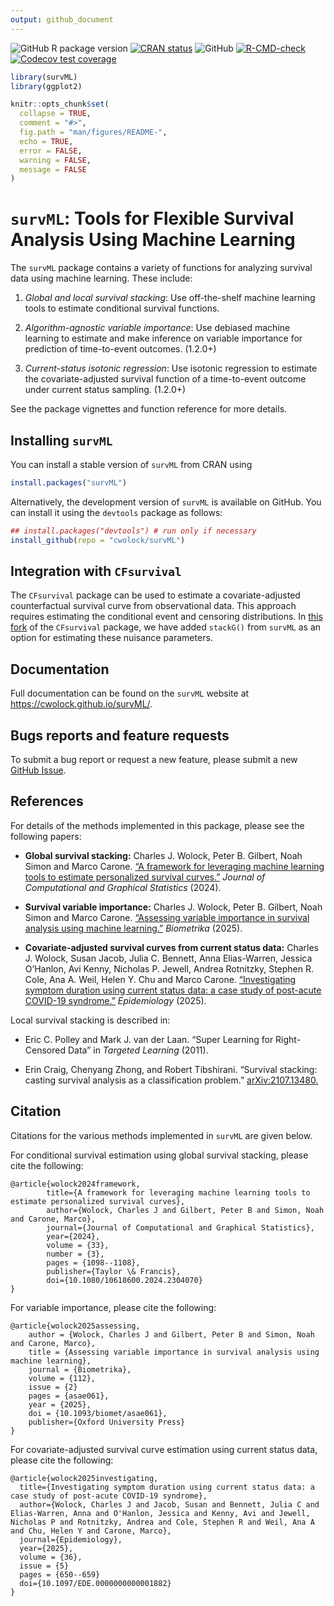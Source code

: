 ```yaml
---
output: github_document
---
```


<!-- README.md is generated from README.Rmd. Please edit that file -->

<!-- badges: start  -->

![GitHub R package version](https://img.shields.io/github/r-package/v/cwolock/survML)
[![CRAN status](https://www.r-pkg.org/badges/version/survML)](https://CRAN.R-project.org/package=survML) 
![GitHub](https://img.shields.io/github/license/cwolock/survML)
[![R-CMD-check](https://github.com/cwolock/survML/actions/workflows/R-CMD-check.yml/badge.svg)](https://github.com/cwolock/survML/actions/workflows/R-CMD-check.yml) 
[![Codecov test coverage](https://codecov.io/gh/cwolock/survML/branch/main/graph/badge.svg)](https://app.codecov.io/gh/cwolock/survML?branch=main)

<!-- badges: end -->

```r
library(survML)
library(ggplot2)

knitr::opts_chunk$set(
  collapse = TRUE,
  comment = "#>",
  fig.path = "man/figures/README-",
  echo = TRUE,
  error = FALSE,
  warning = FALSE,
  message = FALSE
)
```

# `survML`: Tools for Flexible Survival Analysis Using Machine Learning

The `survML` package contains a variety of functions for analyzing survival data using machine learning. These include: 

1. *Global and local survival stacking*: Use off-the-shelf machine learning tools to estimate conditional survival functions.  

2. *Algorithm-agnostic variable importance*: Use debiased machine learning to estimate and make inference on variable importance for prediction of time-to-event outcomes. (1.2.0+)

3. *Current-status isotonic regression*: Use isotonic regression to estimate the covariate-adjusted survival function of a time-to-event outcome under current status sampling. (1.2.0+)

See the package vignettes and function reference for more details. 


## Installing `survML`

You can install a stable version of `survML` from CRAN using

```r
install.packages("survML")
```

Alternatively, the development version of `survML` is available on GitHub. You can install it using the `devtools` package as follows: 

```r
## install.packages("devtools") # run only if necessary
install_github(repo = "cwolock/survML")
```

## Integration with `CFsurvival`

The `CFsurvival` package can be used to estimate a covariate-adjusted counterfactual survival curve from observational data. This approach requires estimating the conditional event and censoring distributions. In [this fork](https://github.com/cwolock/CFsurvival) of the `CFsurvival` package, we have added `stackG()` from `survML` as an option for estimating these nuisance parameters. 

## Documentation

Full documentation can be found on the `survML` website at [https://cwolock.github.io/survML/](https://cwolock.github.io/survML/).

## Bugs reports and feature requests

To submit a bug report or request a new feature, please submit a new [GitHub Issue](https://github.com/cwolock/survML/issues).


## References
For details of the methods implemented in this package, please see the following papers: 

* **Global survival stacking:** Charles J. Wolock, Peter B. Gilbert, Noah Simon and Marco Carone. ["A framework for leveraging machine learning tools to estimate personalized survival curves."](https://doi.org/10.1080/10618600.2024.2304070) *Journal of Computational and Graphical Statistics* (2024).

* **Survival variable importance:** Charles J. Wolock, Peter B. Gilbert, Noah Simon and Marco Carone. ["Assessing variable importance in survival analysis using machine learning."](https://doi.org/10.1093/biomet/asae061) *Biometrika* (2025). 

* **Covariate-adjusted survival curves from current status data:** Charles J. Wolock, Susan Jacob, Julia C. Bennett, Anna Elias-Warren, Jessica O'Hanlon, Avi Kenny, Nicholas P. Jewell, Andrea Rotnitzky, Stephen R. Cole, Ana A. Weil, Helen Y. Chu and Marco Carone. ["Investigating symptom duration using current status data: a case study of post-acute COVID-19 syndrome."](https://doi.org/10.1097/EDE.0000000000001882) *Epidemiology* (2025).

Local survival stacking is described in: 

* Eric C. Polley and Mark J. van der Laan. "Super Learning for Right-Censored Data" in *Targeted Learning* (2011). 

* Erin Craig, Chenyang Zhong, and Robert Tibshirani. "Survival stacking: casting survival analysis as a classification problem." [arXiv:2107.13480.](https://arxiv.org/abs/2107.13480)


## Citation

Citations for the various methods implemented in `survML` are given below. 

For conditional survival estimation using global survival stacking, please cite the following:

```
@article{wolock2024framework,
        title={A framework for leveraging machine learning tools to estimate personalized survival curves},
        author={Wolock, Charles J and Gilbert, Peter B and Simon, Noah and Carone, Marco},
        journal={Journal of Computational and Graphical Statistics},
        year={2024},
        volume = {33},
        number = {3},
        pages = {1098--1108},
        publisher={Taylor \& Francis},
        doi={10.1080/10618600.2024.2304070}
}
```

For variable importance, please cite the following: 

```
@article{wolock2025assessing,
    author = {Wolock, Charles J and Gilbert, Peter B and Simon, Noah and Carone, Marco},
    title = {Assessing variable importance in survival analysis using machine learning},
    journal = {Biometrika},
    volume = {112},
    issue = {2}
    pages = {asae061},
    year = {2025},
    doi = {10.1093/biomet/asae061},
    publisher={Oxford University Press}
}

```

For covariate-adjusted survival curve estimation using current status data, please cite the following: 

```
@article{wolock2025investigating,
  title={Investigating symptom duration using current status data: a case study of post-acute COVID-19 syndrome},
  author={Wolock, Charles J and Jacob, Susan and Bennett, Julia C and Elias-Warren, Anna and O'Hanlon, Jessica and Kenny, Avi and Jewell, Nicholas P and Rotnitzky, Andrea and Cole, Stephen R and Weil, Ana A and Chu, Helen Y and Carone, Marco},
  journal={Epidemiology},
  year={2025},
  volume = {36},
  issue = {5}
  pages = {650--659}
  doi={10.1097/EDE.0000000000001882}
}
```
